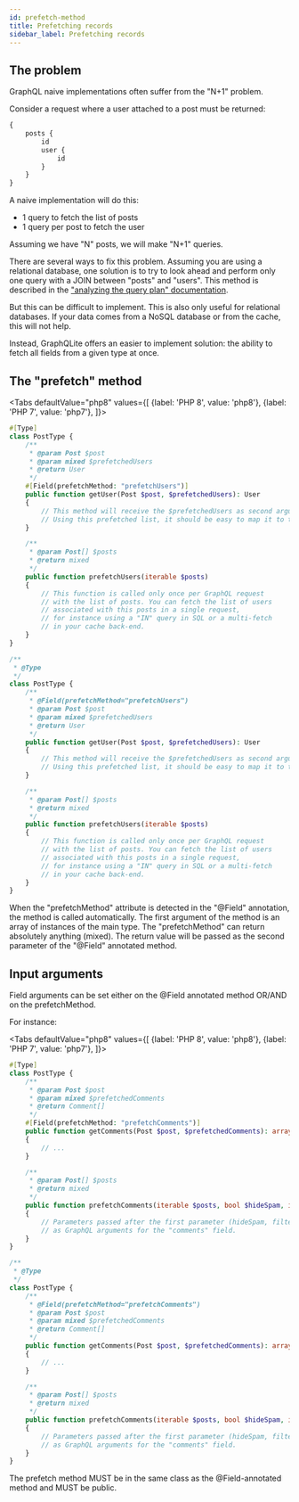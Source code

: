 ```yaml
---
id: prefetch-method
title: Prefetching records
sidebar_label: Prefetching records
---
```



## The problem

GraphQL naive implementations often suffer from the "N+1" problem.

Consider a request where a user attached to a post must be returned:

```graphql
{
    posts {
        id
        user {
            id
        }
    }
}
```

A naive implementation will do this:

- 1 query to fetch the list of posts
- 1 query per post to fetch the user

Assuming we have "N" posts, we will make "N+1" queries.

There are several ways to fix this problem.
Assuming you are using a relational database, one solution is to try to look
ahead and perform only one query with a JOIN between "posts" and "users".
This method is described in the ["analyzing the query plan" documentation](query_plan.mdx).

But this can be difficult to implement. This is also only useful for relational databases. If your data comes from a
NoSQL database or from the cache, this will not help.

Instead, GraphQLite offers an easier to implement solution: the ability to fetch all fields from a given type at once.

## The "prefetch" method

<Tabs
  defaultValue="php8"
  values={[
    {label: 'PHP 8', value: 'php8'},
    {label: 'PHP 7', value: 'php7'},
  ]}>
  <TabItem value="php8">

```php
#[Type]
class PostType {
    /**
     * @param Post $post
     * @param mixed $prefetchedUsers
     * @return User
     */
    #[Field(prefetchMethod: "prefetchUsers")]
    public function getUser(Post $post, $prefetchedUsers): User
    {
        // This method will receive the $prefetchedUsers as second argument. This is the return value of the "prefetchUsers" method below.
        // Using this prefetched list, it should be easy to map it to the post
    }

    /**
     * @param Post[] $posts
     * @return mixed
     */
    public function prefetchUsers(iterable $posts)
    {
        // This function is called only once per GraphQL request
        // with the list of posts. You can fetch the list of users
        // associated with this posts in a single request,
        // for instance using a "IN" query in SQL or a multi-fetch
        // in your cache back-end.
    }
}
```

  </TabItem>
  <TabItem value="php7">

```php
/**
 * @Type
 */
class PostType {
    /**
     * @Field(prefetchMethod="prefetchUsers")
     * @param Post $post
     * @param mixed $prefetchedUsers
     * @return User
     */
    public function getUser(Post $post, $prefetchedUsers): User
    {
        // This method will receive the $prefetchedUsers as second argument. This is the return value of the "prefetchUsers" method below.
        // Using this prefetched list, it should be easy to map it to the post
    }

    /**
     * @param Post[] $posts
     * @return mixed
     */
    public function prefetchUsers(iterable $posts)
    {
        // This function is called only once per GraphQL request
        // with the list of posts. You can fetch the list of users
        // associated with this posts in a single request,
        // for instance using a "IN" query in SQL or a multi-fetch
        // in your cache back-end.
    }
}
```

  </TabItem>
</Tabs>


When the "prefetchMethod" attribute is detected in the "@Field" annotation, the method is called automatically.
The first argument of the method is an array of instances of the main type.
The "prefetchMethod" can return absolutely anything (mixed). The return value will be passed as the second parameter of the "@Field" annotated method.

## Input arguments

Field arguments can be set either on the @Field annotated method OR/AND on the prefetchMethod.

For instance:

<Tabs
  defaultValue="php8"
  values={[
    {label: 'PHP 8', value: 'php8'},
    {label: 'PHP 7', value: 'php7'},
  ]}>
  <TabItem value="php8">

```php
#[Type]
class PostType {
    /**
     * @param Post $post
     * @param mixed $prefetchedComments
     * @return Comment[]
     */
    #[Field(prefetchMethod: "prefetchComments")]
    public function getComments(Post $post, $prefetchedComments): array
    {
        // ...
    }

    /**
     * @param Post[] $posts
     * @return mixed
     */
    public function prefetchComments(iterable $posts, bool $hideSpam, int $filterByScore)
    {
        // Parameters passed after the first parameter (hideSpam, filterByScore...) are automatically exposed
        // as GraphQL arguments for the "comments" field.
    }
}
```

  </TabItem>
  <TabItem value="php7">

```php
/**
 * @Type
 */
class PostType {
    /**
     * @Field(prefetchMethod="prefetchComments")
     * @param Post $post
     * @param mixed $prefetchedComments
     * @return Comment[]
     */
    public function getComments(Post $post, $prefetchedComments): array
    {
        // ...
    }

    /**
     * @param Post[] $posts
     * @return mixed
     */
    public function prefetchComments(iterable $posts, bool $hideSpam, int $filterByScore)
    {
        // Parameters passed after the first parameter (hideSpam, filterByScore...) are automatically exposed
        // as GraphQL arguments for the "comments" field.
    }
}
```

  </TabItem>
</Tabs>

The prefetch method MUST be in the same class as the @Field-annotated method and MUST be public.
